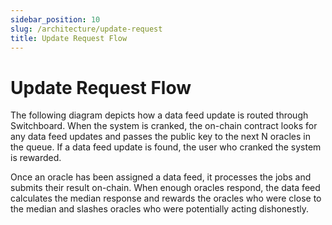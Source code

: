 ```yaml
---
sidebar_position: 10
slug: /architecture/update-request
title: Update Request Flow
---
```



# Update Request Flow

The following diagram depicts how a data feed update is routed through Switchboard. When the system is cranked, the on-chain contract looks for any data feed updates and passes the public key to the next N oracles in the queue. If a data feed update is found, the user who cranked the system is rewarded.

Once an oracle has been assigned a data feed, it processes the jobs and submits their result on-chain. When enough oracles respond, the data feed calculates the median response and rewards the oracles who were close to the median and slashes oracles who were potentially acting dishonestly.

<MarkdownImage img="/img/update_request_activity.png" unstyled />
